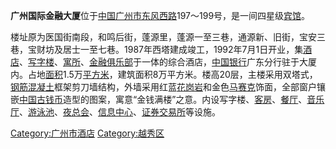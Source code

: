 '''广州国际金融大厦'''位于[[中国|中国]][[广州市|广州市]][[东风路_(广州)|东风西路]]197～199号，是一间四星级[[宾馆|宾馆]]。

楼址原为医国街南段，和鸣后街，蓬源里，蓬源一至三巷，通源新、旧街，宝安三巷，宝财坊及居士一至七巷。1987年西塔建成竣工，1992年7月1日开业，集[[酒店|酒店]]、[[写字楼|写字楼]]、[[寓所|寓所]]、[[金融|金融]][[俱乐部|俱乐部]]于一体的综合酒店，[[中国银行|中国银行]]广东分行驻于大厦内。占地[[面积|面积]]1.5万[[平方米|平方米]]，建筑面积8万平方米。楼高20层，主楼采用双塔式，[[钢筋|钢筋]][[混凝土|混凝土]]框架剪刀墙结构，外墙采用红蓝[[花岗岩|花岗岩]]和金色[[马赛克|马赛克]]饰面，全部窗户镶嵌[[中国古钱币|中国古钱币]]造型的图案，寓意“金钱满楼”之意。内设写字楼、[[客房|客房]]、[[餐厅|餐厅]]、[[音乐厅|音乐厅]]、[[游泳池|游泳池]]、[[夜总会|夜总会]]、[[信息中心|信息中心]]、[[证券交易所|证券交易所]]等设施。

{{coord|23|8|8.24|N|113|15|8.2|E|display=title|region:CH_type}}

[[Category:广州市酒店|Category:广州市酒店]]
[[Category:越秀区|Category:越秀区]]